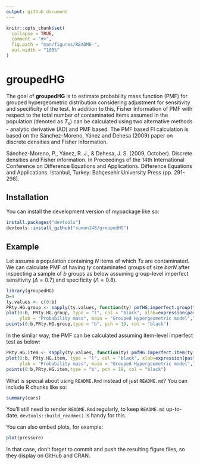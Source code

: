 ```yaml
---
output: github_document
---
```


<!-- README.md is generated from README.Rmd. Please edit that file -->

```r
knitr::opts_chunk$set(
  collapse = TRUE,
  comment = "#>",
  fig.path = "man/figures/README-",
  out.width = "100%"
)
```

# groupedHG

<!-- badges: start -->
<!-- badges: end -->

The goal of **groupedHG** is to estimate probability mass function (PMF) for grouped hypergeometric distribution considering adjustment for sensitivity and specificity of the test. In addition to this, Fisher Information of PMF with respect to the total number of contaminated items assumed in the population (denoted as $T_x$) can be calculated using two alternative methods - analytic derivative (AD) and PMF based. The PMF based FI calculation is based on the Sánchez-Moreno, Yánez and Dehesa (2009) paper on discrete densities and Fisher information.


Sánchez-Moreno, P., Yánez, R. J., & Dehesa, J. S. (2009, October). Discrete densities and Fisher information. In Proceedings of the 14th International Conference on Difference Equations and Applications. Difference Equations and Applications. Istanbul, Turkey: Bahçesehir University Press (pp. 291-298).


## Installation

You can install the development version of mypackage like so:

```r
install.packages("devtools")
devtools::install_github("sumon148/groupedHG")
```

## Example

Let assume a population containing $N$ items of which $Tx$ are contaminated. We can calculate PMF of having $ty$ contaminated groups of size $barN$ after inspecting a sample of $b$ groups as below assuming group-level imperfect sensitivity ($\Delta=0.7$) and specificity ($\Lambda=0.8$). 

```r
library(groupedHG)
b=4
ty.values <- c(0:b)
PRty.HG.group <- sapply(ty.values, function(ty) pmfHG.imperfect.group(ty, N=100, barN=4, Tx=20, b=b, delta=0.7, lambda=0.8))
plot(0:b, PRty.HG.group, type = "l", col = "black", xlab=expression(paste("Number of group detections, ", t[y])),
     ylab = "Probability mass", main = "Grouped Hypergeometric model",lty=2)
points(0:b,PRty.HG.group,type = "b", pch = 19, col = "black")
```

In the similar way, the PMF can be calculated assuming item-level imperfect test as below:

```r
PRty.HG.item <- sapply(ty.values, function(ty) pmfHG.imperfect.item(ty, N=100, barN=4, Tx=20, b=b, delta=0.7, lambda=0.8))
plot(0:b, PRty.HG.item, type = "l", col = "black", xlab=expression(paste("Number of group detections, ", t[y])),
     ylab = "Probability mass", main = "Grouped Hypergeometric model",lty=2)
points(0:b,PRty.HG.item,type = "b", pch = 19, col = "black")
```

What is special about using `README.Rmd` instead of just `README.md`? You can include R chunks like so:

```r
summary(cars)
```

You'll still need to render `README.Rmd` regularly, to keep `README.md` up-to-date. `devtools::build_readme()` is handy for this.

You can also embed plots, for example:

```r
plot(pressure)
```

In that case, don't forget to commit and push the resulting figure files, so they display on GitHub and CRAN.
